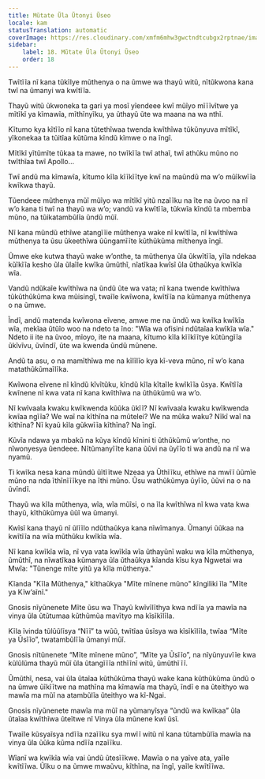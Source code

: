 ```yaml
---
title: Mũtate Ũla Ũtonyi Ũseo
locale: kam
statusTranslation: automatic
coverImage: https://res.cloudinary.com/xmfm6mhw3gwctndtcubgx2rptnae/image/upload/v1740468922/small_cover_tratado_de_psicologia_revolucionaria_a4c0dca4e0.webp
sidebar:
    label: 18. Mũtate Ũla Ũtonyi Ũseo
    order: 18
---
```

Twĩtĩĩa nĩ kana tũkĩlye mũthenya o na ũmwe wa thayũ witũ, nĩtũkwona kana twĩ na ũmanyi wa kwĩtĩĩa.

Thayũ witũ ũkwoneka ta gari ya mosĩ yĩendeee kwĩ mũĩyo mĩĩĩvĩtwe ya mĩtĩkĩ ya kĩmawĩa, mĩthĩnyĩku, ya ũthayũ ũte wa maana na wa nthĩ.

Kĩtumo kya kĩtĩĩo nĩ kana tũtethĩwaa twenda kwĩthĩwa tũkũnyuva mĩtĩkĩ, yĩkonekaa ta tũitĩaa kũtũma kĩndũ kĩmwe o na ĩngĩ.

Mĩtĩkĩ yĩtũmĩte tũkaa ta mawe, no twĩkĩĩa twĩ athaĩ, twĩ athũku mũno no twĩthĩaa twĩ Apollo...

Twĩ andũ ma kĩmawĩa, kĩtumo kĩla kĩĩkĩĩtye kwĩ na maũndũ ma w’o mũĩkwĩĩa kwĩkwa thayũ.

Tũendeee mũthenya mũĩ mũĩyo wa mĩtĩkĩ yitũ nzaĩĩku na ĩte na ũvoo na nĩ w’o kana ti twĩ na thayũ wa w’o; vandũ va kwĩtĩĩa, tũkwĩa kĩndũ ta mbemba mũno, na tũikatambũlĩa ũndũ mũĩ.

Nĩ kana mũndũ ethĩwe atangĩĩie mũthenya wake nĩ kwĩtĩĩa, nĩ kwĩthĩwa mũthenya ta ũsu ũkeethĩwa ũũngamĩĩte kũthũkũma mĩthenya ĩngĩ.

Ũmwe eke kutwa thayũ wake w’onthe, ta mũthenya ũla ũkwĩtĩĩa, yĩla ndekaa kũĩkĩĩa kesho ũla ũlaĩle kwĩka ũmũthĩ, nĩatĩkaa kwĩsĩ ũla ũthaũkya kwĩkĩa wĩa.

Vandũ ndũkaĩe kwĩthĩwa na ũndũ ũte wa vata; nĩ kana twende kwĩthĩwa tũkũthũkũma kwa mũisingĩ, twaĩle kwĩwona, kwĩtĩĩa na kũmanya mũthenya o na ũmwe.

Ĩndĩ, andũ matenda kwĩwona eĩvene, amwe me na ũndũ wa kwĩka kwĩkĩa wĩa, mekĩaa ũtũĩo woo na ndeto ta ĩno: "Wĩa wa ofisini ndũtaĩaa kwĩkĩa wĩa." Ndeto ii ite na ũvoo, mĩoyo, ite na maana, kĩtumo kĩla kĩĩkĩĩtye kũtũngĩĩa ũkĩvĩvu, ũvĩndĩ, ũte wa kwenda ũndũ mũnene.

Andũ ta asu, o na mamĩthĩwa me na kĩlĩlĩo kya kĩ-veva mũno, nĩ w’o kana matathũkũmaĩlĩka.

Kwĩwona eĩvene nĩ kĩndũ kĩvĩtũku, kĩndũ kĩla kĩtaĩle kwĩkĩĩa ũsya. Kwĩtĩĩa kwĩnene nĩ kwa vata nĩ kana kwĩthĩwa na ũthũkũmũ wa w’o.

Nĩ kwĩvaala kwaku kwĩkwenda kũũka ũkĩĩ? Nĩ kwĩvaala kwaku kwĩkwenda kwĩaa ngĩĩa? We waĩ na kĩthĩna na mũtelei? We na mũka waku? Nĩkĩ waĩ na kĩthĩna? Nĩ kyaũ kĩla gũkwĩĩa kĩthĩna? Na ĩngĩ.

Kũvĩa ndawa ya mbakũ na kũya kĩndũ kĩnini ti ũthũkũmũ w’onthe, no nĩwonyesya ũendeee. Nĩtũmanyĩĩte kana ũũvi na ũyĩĩo ti wa andũ na nĩ wa nyamũ.

Ti kwĩka nesa kana mũndũ ũĩtĩĩtwe Nzeaa ya Ũthĩĩku, ethĩwe na mwĩĩ ũũmĩe mũno na nda ĩthĩnĩĩĩkye na ĩthi mũno. Ũsu wathũkũmya ũyĩĩo, ũũvi na o na ũvĩndĩ.

Thayũ wa kĩla mũthenya, wĩa, wĩa mũĩsi, o na ĩla kwĩthĩwa nĩ kwa vata kwa thayũ, kĩthũkũmya ũũĩ wa ũmanyi.

Kwĩsĩ kana thayũ nĩ ũlĩĩlo ndũthaũkya kana nĩwĩmanya. Ũmanyi ũũkaa na kwĩtĩĩa na wĩa mũthũku kwĩkĩa wĩa.

Nĩ kana kwĩkĩa wĩa, nĩ vya vata kwĩkĩa wĩa ũthayũnĩ waku wa kĩla mũthenya, ũmũthĩ, na nĩwatĩkaa kũmanya ũla ũthaũkya kĩanda kĩsu kya Ngwetai wa Mwĩa: "Tũnenge mĩte yitũ ya kĩla mũthenya."

Kĩanda "Kĩla Mũthenya," kĩthaũkya "Mĩte mĩnene mũno" kĩngiliki ĩla "Mĩte ya Kĩw’aĩnĩ."

Gnosis nĩyũnenete Mĩte ũsu wa Thayũ kwĩvĩlĩthya kwa ndĩĩa ya mawĩa na vinya ũla ũtũtumaa kũthũmũa mavĩtyo ma kĩsĩkĩlĩla.

Kĩla ĩvinda tũlũũlĩsya “Nĩĩ” ta wũũ, twĩtĩaa ũsĩsya wa kĩsĩkĩlĩla, twĩaa “Mĩte ya Ũsĩĩo”, twatambũlĩĩa ũmanyi mũĩ.

Gnosis nĩtũnenete “Mĩte mĩnene mũno”, “Mĩte ya Ũsĩĩo”, na nĩyũnyuvĩĩe kwa kũlũlũma thayũ mũĩ ũla ũtangĩĩĩa nthĩĩnĩ witũ, ũmũthĩ ĩĩ.

Ũmũthĩ, nesa, vai ũla ũtaĩaa kũthũkũma thayũ wake kana kũthũkũma ũndũ o na ũmwe ũĩkĩĩtwe na mathĩna ma kĩmawĩa ma thayũ, ĩndĩ e na ũteithyo wa mawĩa ma mũĩ na atambũlĩa ũteithyo wa kĩ-Ngai.

Gnosis nĩyũnenete mawĩa ma mũĩ na yũmanyĩsya “ũndũ wa kwĩkaa” ũla ũtaĩaa kwĩthĩwa ũteĩtwe nĩ Vinya ũla mũnene kwĩ ũsĩ.

Twaĩle kũsyaĩsya ndĩĩa nzaĩĩku sya mwĩĩ witũ nĩ kana tũtambũlĩa mawĩa na vinya ũla ũũka kũma ndĩĩa nzaĩĩku.

Wĩanĩ wa kwĩkĩa wĩa vai ũndũ ũtesĩĩkwe. Mawĩa o na yaĩve ata, yaĩle kwĩtĩĩwa. Ũĩku o na ũmwe mwaũvu, kĩthĩna, na ĩngĩ, yaĩle kwĩtĩĩwa.
